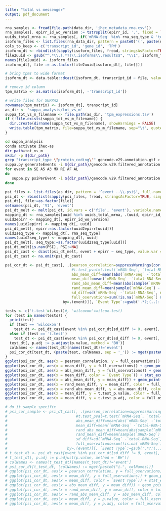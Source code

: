 ```yaml
---
title: "total vs messenger"
output: pdf_document
---
```


```r
rna_samples <- fread(file.path(data_dir, 'ihec_metadata_rna.csv'))
rna_samples[, epirr_id_wo_version := tstrsplit(epirr_id, '.', fixed = TRUE)[1]]
uuids_total_mrna <- rna_samples[, if('mRNA-Seq' %in% rna_seq_type & 'total-RNA-Seq' %in% rna_seq_type).SD[rna_seq_type %in% c('total-RNA-Seq', 'mRNA-Seq'), .(uuid=uuid)], by=epirr_id_wo_version][, uuid]
isoform_files <- list.files(rna_data_dir, pattern = paste0('(', paste(uuids_total_mrna, collapse = '|'), ')\\.isoforms\\.results$'), full.names = TRUE)
cols_to_keep <- c('transcript_id', 'gene_id', 'TPM')
isoform_dt <- rbindlist(sapply(isoform_files, fread, stringsAsFactor=TRUE, simplify = FALSE, select = cols_to_keep), idcol = 'file')
file2uuid <- gsub("^.*\\.(.*?)\\.isoforms\\.results$", "\\1", isoform_files)
names(file2uuid) <- isoform_files
isoform_dt[, file := as.factor(file2uuid[isoform_dt[, file]])]

# bring tpms to wide format
isoform_dt <- data.table::dcast(isoform_dt, transcript_id ~ file, value.var = 'TPM')

# remove id column
tpm_matrix <- as.matrix(isoform_dt[, -'transcript_id'])

# write files for SUPPA2
rownames(tpm_matrix) <- isoform_dt[, transcript_id]
as_dir <- 'suppa_analysis/tot_vs_m'
suppa_tot_vs_m_filename <- file.path(as_dir, 'tpm_expressions.tsv')
if (!file.exists(suppa_tot_vs_m_filename)) {
  dir.create(dirname(suppa_tot_vs_m_filename), showWarnings = FALSE)
  write.table(tpm_matrix, file=suppa_tot_vs_m_filename, sep="\t", quote = FALSE)
}
```

```bash
cd suppa_analysis
conda activate ihec-as
dir_path=tot_vs_m
mkdir -p ${dir_path}
grep "transcript_type \"protein_coding\"" gencode.v29.annotation.gtf > ${dir_path}/gencode.v29.filtered_annotation.gtf
suppa.py generateEvents -i ${dir_path}/gencode.v29.filtered_annotation.gtf -o ${dir_path}/gencode.v29.filtered_annotation.events -f ioe -e SE SS MX RI FL --pool-genes
for event in SE A5 A3 MX RI AF AL
do 
   suppa.py psiPerEvent -i ${dir_path}/gencode.v29.filtered_annotation.events_${event}_strict.ioe -e ${dir_path}/tpm_expressions.tsv -o ${dir_path}/event_${event} -m INFO -f 1
done
``` 

```r
psi_files <- list.files(as_dir, pattern = '^event_..\\.psi$', full.names = TRUE)
psi_dt <- rbindlist(sapply(psi_files, fread, stringsAsFactor=TRUE, simplify = FALSE), idcol = 'file')
psi_dt[, file:=as.factor(file)]
setnames(psi_dt, 'V1', 'event')
psi_dt_melt <- melt(psi_dt, id.vars = c('file', 'event'), variable.name = 'uuid', value.name = 'PSI')
mapping_dt <- rna_samples[uuid %in% uuids_total_mrna, .(uuid, epirr_id_wo_version, rna_seq_type)]
uuid2epirr <- mapping_dt[, epirr_id_wo_version]
names(uuid2epirr) <- mapping_dt[, uuid]
psi_dt_melt[, epirr:=as.factor(uuid2epirr[uuid])]
uuid2seq_type <- mapping_dt[, rna_seq_type]
names(uuid2seq_type) <- mapping_dt[, uuid]
psi_dt_melt[, seq_type:=as.factor(uuid2seq_type[uuid])]
psi_dt_melt[is.nan(PSI), PSI:=NA]
psi_dt_cast <- dcast(psi_dt_melt, event + epirr ~ seq_type, value.var = 'PSI')
psi_dt_cast <- na.omit(psi_dt_cast)
```


```r
psi_cor_dt <- psi_dt_cast[, .(pearson_correlation=suppressWarnings(cor(`mRNA-Seq`, `total-RNA-Seq`, use = 'pairwise.complete.obs')), 
                              #t.test_pval=t.test(`mRNA-Seq`, `total-RNA-Seq`, paired=TRUE)$p.value, 
                              abs_mean_diff=mean(abs(`mRNA-Seq` -`total-RNA-Seq`), na.rm=TRUE),
                              mean_diff=mean(`mRNA-Seq` -`total-RNA-Seq`, na.rm=TRUE),
                              rand_abs_mean_diff=mean(abs(sample(`mRNA-Seq`) - sample(`total-RNA-Seq`)), na.rm=TRUE),
                              rand_mean_diff=mean(sample(`mRNA-Seq`) - sample(`total-RNA-Seq`), na.rm=TRUE),
                              sd_diff=sd(`mRNA-Seq` -`total-RNA-Seq`, na.rm=TRUE),
                              full_oservations=sum(!is.na(`mRNA-Seq`) & !is.na(`total-RNA-Seq`))), 
                          by=.(event)][, `Event Type`:=gsub('.*?;(..):.*$', '\\1', event)]

tests <- c('t.test'=t.test)#, 'wilcoxon'=wilcox.test)
for (test in names(tests)) {
  print(test)
  if (test == 'wilcoxon')
    test_dt <- psi_dt_cast[event %in% psi_cor_dt[sd_diff != 0, event], suppressWarnings(tests[[test]](`mRNA-Seq`, `total-RNA-Seq`, paired=TRUE))[c(1, 3)], by=event]
  else if (test == 't.test')
    test_dt <- psi_dt_cast[event %in% psi_cor_dt[sd_diff != 0, event], tests[[test]](`mRNA-Seq`, `total-RNA-Seq`, paired=TRUE), by=event]
  test_dt[, p.adj := p.adjust(p.value, method = 'BH')]
  colNames <- names(test_dt)[names(test_dt)!='event']
  psi_cor_dt[test_dt, (paste(test, colNames, sep = '_')) := mget(paste0("i.", colNames))]
}
ggplot(psi_cor_dt, aes(x = pearson_correlation, y = full_oservations)) + geom_point(size = .5) + facet_wrap(~`Event Type`) + labs(title='correlation between PSI values from mRNA-Seq and total-RNA-Seq on 76 pairs')
ggplot(psi_cor_dt, aes(x = mean_diff, y = full_oservations)) + geom_point(size = .5) + facet_wrap(~`Event Type`) + labs(title='per event mean diff between PSI values from mRNA-Seq and total-RNA-Seq on 76 pairs')
ggplot(psi_cor_dt, aes(x = abs_mean_diff, y = full_oservations)) + geom_point(size = .5) + facet_wrap(~`Event Type`) + labs(title='per event mean absolute diff between PSI values from mRNA-Seq and total-RNA-Seq on 76 pairs')
ggplot(psi_cor_dt, aes(x = mean_diff, color = `Event Type`)) + stat_ecdf() + labs(title='per event ecdf of mean diff between PSI values from mRNA-Seq and total-RNA-Seq on 76 pairs')
ggplot(psi_cor_dt, aes(x = abs_mean_diff, y = mean_diff)) + geom_point(size = .5) + facet_wrap(~`Event Type`) + labs(title='per event mean diff vs. abs mean diff between PSI values from mRNA-Seq and total-RNA-Seq on 76 pairs')
ggplot(psi_cor_dt, aes(x = rand_mean_diff, y = mean_diff, color = full_oservations)) + geom_point(size = .5) + facet_wrap(~`Event Type`) + labs(title='per event mean diff vs. shuffled mean diff between PSI values from mRNA-Seq and total-RNA-Seq on 76 pairs')
ggplot(psi_cor_dt, aes(x = rand_abs_mean_diff, y = abs_mean_diff, color = full_oservations)) + geom_point(size = .5) + facet_wrap(~`Event Type`) + labs(title='per event abs mean diff vs. shuffled abs mean diff between PSI values from mRNA-Seq and total-RNA-Seq on 76 pairs')
ggplot(psi_cor_dt, aes(x = mean_diff, y = t.test_p.value, color = full_oservations)) + geom_point(size = .5) + facet_wrap(~`Event Type`) + labs(title='per event mean diff vs. p.value from t-test between PSI values from mRNA-Seq and total-RNA-Seq on 76 pairs')
ggplot(psi_cor_dt, aes(x = mean_diff, y = t.test_p.adj, color = full_oservations)) + geom_point(size = .5) + facet_wrap(~`Event Type`) + labs(title='per event mean diff vs. adjusted p.value from t-test between PSI values from mRNA-Seq and total-RNA-Seq on 76 pairs')
```

```r
# do it sample specific
# psi_cor_sample <- psi_dt_cast[, .(pearson_correlation=suppressWarnings(cor(`mRNA-Seq`, `total-RNA-Seq`, use = 'pairwise.complete.obs')), 
#                               #t.test_pval=t.test(`mRNA-Seq`, `total-RNA-Seq`, paired=TRUE)$p.value, 
#                               abs_mean_diff=mean(abs(`mRNA-Seq` -`total-RNA-Seq`), na.rm=TRUE),
#                               mean_diff=mean(`mRNA-Seq` -`total-RNA-Seq`, na.rm=TRUE),
#                               rand_abs_mean_diff=mean(abs(sample(`mRNA-Seq`) - sample(`total-RNA-Seq`)), na.rm=TRUE),
#                               rand_mean_diff=mean(sample(`mRNA-Seq`) - sample(`total-RNA-Seq`), na.rm=TRUE),
#                               sd_diff=sd(`mRNA-Seq` -`total-RNA-Seq`, na.rm=TRUE),
#                               full_oservations=sum(!is.na(`mRNA-Seq`) & !is.na(`total-RNA-Seq`))), 
#                           by=.(event)][, `Event Type`:=gsub('.*?;(..):.*$', '\\1', event)]
# t_test_dt <- psi_dt_cast[event %in% psi_cor_dt[sd_diff != 0, event], t.test(`mRNA-Seq`, `total-RNA-Seq`, paired=TRUE), by= event]
# t_test_dt[, p.adj := p.adjust(p.value, method = 'BH')]
# colNames <- names(t_test_dt)[names(t_test_dt)!='event']
# psi_cor_dt[t_test_dt, (colNames) := mget(paste0("i.", colNames))]
# ggplot(psi_cor_dt, aes(x = pearson_correlation, y = full_oservations)) + geom_point(size = .5) + facet_wrap(~`Event Type`) + labs(title='correlation between PSI values from mRNA-Seq and total-RNA-Seq on 76 pairs')
# ggplot(psi_cor_dt, aes(x = mean_diff, y = full_oservations)) + geom_point(size = .5) + facet_wrap(~`Event Type`) + labs(title='per event mean diff between PSI values from mRNA-Seq and total-RNA-Seq on 76 pairs')
# ggplot(psi_cor_dt, aes(x = mean_diff, color = `Event Type`)) + stat_ecdf() + labs(title='per event ecdf of mean diff between PSI values from mRNA-Seq and total-RNA-Seq on 76 pairs')
# ggplot(psi_cor_dt, aes(x = abs_mean_diff, y = mean_diff)) + geom_point(size = .5) + facet_wrap(~`Event Type`) + labs(title='per event mean diff vs. abs mean diff between PSI values from mRNA-Seq and total-RNA-Seq on 76 pairs')
# ggplot(psi_cor_dt, aes(x = rand_mean_diff, y = mean_diff, color = full_oservations)) + geom_point(size = .5) + facet_wrap(~`Event Type`) + labs(title='per event mean diff vs. shuffled mean diff between PSI values from mRNA-Seq and total-RNA-Seq on 76 pairs')
# ggplot(psi_cor_dt, aes(x = rand_abs_mean_diff, y = abs_mean_diff, color = full_oservations)) + geom_point(size = .5) + facet_wrap(~`Event Type`) + labs(title='per event abs mean diff vs. shuffled abs mean diff between PSI values from mRNA-Seq and total-RNA-Seq on 76 pairs')
# ggplot(psi_cor_dt, aes(x = mean_diff, y = p.value, color = full_oservations)) + geom_point(size = .5) + facet_wrap(~`Event Type`) + labs(title='per event mean diff vs. p.value from t-test between PSI values from mRNA-Seq and total-RNA-Seq on 76 pairs')
# ggplot(psi_cor_dt, aes(x = mean_diff, y = p.adj, color = full_oservations)) + geom_point(size = .5) + facet_wrap(~`Event Type`) + labs(title='per event mean diff vs. adjusted p.value from t-test between PSI values from mRNA-Seq and total-RNA-Seq on 76 pairs')
```

